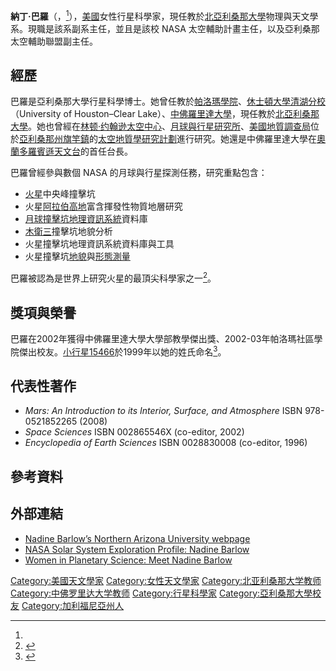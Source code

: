 {{noteTA
|1=zh-hans:休斯敦;zh-hk:侯斯頓;zh-tw:休士頓;
}}
{{Infobox scientist
|name              = Nadine G. Barlow
|image             = Nadine Barlow.JPG
|image_size        = 250px
|birth_date        = {{birth year and age|1958}}
|birth_place       = {{USA}}[[加利福尼亞州|加利福尼亞州]][[拉霍亚|拉霍亚]]
|death_date        = 
|death_place       = 
|residence         = 
|citizenship       =  
|nationality       = {{USA}}
|ethnicity         = 
|fields            = [[行星科學|行星科學]]
|workplaces        = [[月球與行星研究所|月球與行星研究所]]<br />[[NASA|NASA]]<br />[[中佛羅里達大學|中佛羅里達大學]]<br />[[北亞利桑那大學|北亞利桑那大學]] 
|alma_mater        = [[亞利桑那大學|亞利桑那大學]]
|doctoral_advisor  = [[羅伯特·斯特羅姆|羅伯特·斯特羅姆]]（Robert G. Strom）
|academic_advisors = 
|doctoral_students = 
|notable_students  = 
|known_for         = 
|author_abbrev_bot = 
|author_abbrev_zoo = 
|influences        = 
|influenced        = 
|awards            = 
|signature         = <!--(filename only)-->
|signature_alt     = 
|footnotes         = 
}}

'''納丁·巴羅'''（{{lang-en|'''Nadine G. Barlow'''}}，{{bd|1958年||||}}<ref name=JPL/>），[[美國|美國]]女性行星科學家，現任教於[[北亞利桑那大學|北亞利桑那大學]]物理與天文學系。現職是該系副系主任，並且是該校 NASA 太空輔助計畫主任，以及亞利桑那太空輔助聯盟副主任。

==經歷==
巴羅是亞利桑那大學行星科學博士。她曾任教於[[帕洛瑪學院|帕洛瑪學院]]、[[休士頓大學清湖分校|休士頓大學清湖分校]]（University of Houston–Clear Lake）、[[中佛羅里達大學|中佛羅里達大學]]，現任教於[[北亞利桑那大學|北亞利桑那大學]]。她也曾經在[[林顿·约翰逊太空中心|林顿·约翰逊太空中心]]、[[月球與行星研究所|月球與行星研究所]]、[[美國地質調查局|美國地質調查局]]位於[[亞利桑那州|亞利桑那州]][[弗拉格斯塔夫_(亞利桑那州)|旗竿鎮]]的[[太空地質學研究計劃|太空地質學研究計劃]]進行研究。她還是中佛羅里達大學在[[奥兰多_(佛罗里达州)|奧蘭多]][[羅賓遜天文台|羅賓遜天文台]]的首任台長。

巴羅曾經參與數個 NASA 的月球與行星探測任務，研究重點包含：

*[[火星|火星]]中央峰撞擊坑
*火星[[阿拉伯高地|阿拉伯高地]]富含揮發性物質地層研究
*[[月球|月球]][[撞擊坑|撞擊坑]][[地理資訊系統|地理資訊系統]]資料庫
*[[木衛三|木衛三]]撞擊坑地貌分析
*火星撞擊坑地理資訊系統資料庫與工具
*火星撞擊坑[[地貌學|地貌]]與[[形態測量|形態測量]] 

巴羅被認為是世界上研究火星的最頂尖科學家之一<ref>{{cite web|url=http://nau.edu/Research/Profiles/Nadine-Barlow--Helping-to-Build-Star-Students|title=Nadine Barlow: Helping to Build Star Students|deadurl=yes|archiveurl=https://web.archive.org/web/20151227060422/http://www.nau.edu/Research/Profiles/Nadine-Barlow--Helping-to-Build-Star-Students/|archivedate=2015-12-27}}</ref>。

==獎項與榮譽==
巴羅在2002年獲得中佛羅里達大學大學部教學傑出獎、2002-03年帕洛瑪社區學院傑出校友。[[小行星15466|小行星15466]]於1999年以她的姓氏命名<ref name=JPL>{{cite web|url= http://ssd.jpl.nasa.gov/sbdb.cgi?sstr=15466+Barlow|title= JPL Small-Body Database Browser: 15466 Barlow|access-date= 2013-05-27|archive-date= 2019-12-03|archive-url= https://web.archive.org/web/20191203125757/https://ssd.jpl.nasa.gov/sbdb.cgi?sstr=15466+Barlow|dead-url= no}}</ref>。

==代表性著作==
*''Mars: An Introduction to its Interior, Surface, and Atmosphere'' ISBN 978-0521852265 (2008)
*''Space Sciences'' ISBN 002865546X (co-editor, 2002)
*''Encyclopedia of Earth Sciences'' ISBN 0028830008 (co-editor, 1996)

==參考資料==
{{Reflist}}

==外部連結==
* [http://www.physics.nau.edu/~barlow/ Nadine Barlow’s Northern Arizona University webpage] {{Wayback|url=http://www.physics.nau.edu/~barlow/ |date=20210301051240 }}
* [http://www.physics.nau.edu/~barlow/ NASA Solar System Exploration Profile: Nadine Barlow] {{Wayback|url=http://www.physics.nau.edu/~barlow/ |date=20210301051240 }}
* [http://womeninplanetaryscience.wordpress.com/2010/03/26/women-in-planetary-science-meet-nadine-barlow/ Women in Planetary Science: Meet Nadine Barlow] {{Wayback|url=http://womeninplanetaryscience.wordpress.com/2010/03/26/women-in-planetary-science-meet-nadine-barlow/ |date=20201202054355 }}

{{DEFAULTSORT:Barlow, Nadine G.}}
[[Category:美國天文學家|Category:美國天文學家]]
[[Category:女性天文學家|Category:女性天文學家]]
[[Category:北亚利桑那大学教师|Category:北亚利桑那大学教师]]
[[Category:中佛罗里达大学教师|Category:中佛罗里达大学教师]]
[[Category:行星科學家|Category:行星科學家]]
[[Category:亞利桑那大學校友|Category:亞利桑那大學校友]]
[[Category:加利福尼亞州人|Category:加利福尼亞州人]]